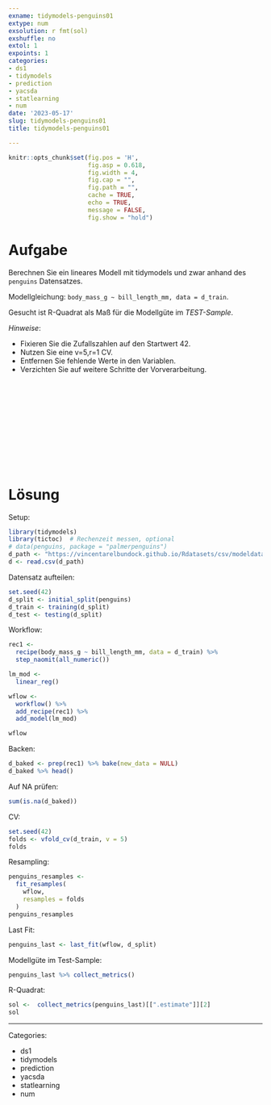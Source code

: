 ```yaml
---
exname: tidymodels-penguins01
extype: num
exsolution: r fmt(sol)
exshuffle: no
extol: 1
expoints: 1
categories:
- ds1
- tidymodels
- prediction
- yacsda
- statlearning
- num
date: '2023-05-17'
slug: tidymodels-penguins01
title: tidymodels-penguins01

---
```







```r
knitr::opts_chunk$set(fig.pos = 'H',
                      fig.asp = 0.618,
                      fig.width = 4,
                      fig.cap = "", 
                      fig.path = "",
                      cache = TRUE,
                      echo = TRUE,
                      message = FALSE,
                      fig.show = "hold")


```






# Aufgabe

Berechnen Sie ein lineares Modell mit tidymodels und zwar anhand des `penguins` Datensatzes.


Modellgleichung: `body_mass_g ~ bill_length_mm, data = d_train`.



Gesucht ist R-Quadrat als Maß für die Modellgüte im *TEST-Sample*.



*Hinweise*:

- Fixieren Sie die Zufallszahlen auf den Startwert 42.
- Nutzen Sie eine v=5,r=1 CV.
- Entfernen Sie fehlende Werte in den Variablen.
- Verzichten Sie auf weitere Schritte der Vorverarbeitung.






</br>
</br>
</br>
</br>
</br>
</br>
</br>
</br>
</br>
</br>

# Lösung

Setup:

```r
library(tidymodels)
library(tictoc)  # Rechenzeit messen, optional
# data(penguins, package = "palmerpenguins")
d_path <- "https://vincentarelbundock.github.io/Rdatasets/csv/modeldata/penguins.csv"
d <- read.csv(d_path)
```



Datensatz aufteilen:


```r
set.seed(42)
d_split <- initial_split(penguins)
d_train <- training(d_split)
d_test <- testing(d_split)
```


Workflow:

```r
rec1 <-
  recipe(body_mass_g ~ bill_length_mm, data = d_train) %>% 
  step_naomit(all_numeric())

lm_mod <-
  linear_reg()

wflow <-
  workflow() %>%
  add_recipe(rec1) %>%
  add_model(lm_mod)

wflow
```


Backen:

```r
d_baked <- prep(rec1) %>% bake(new_data = NULL)
d_baked %>% head()
```

Auf NA prüfen:

```r
sum(is.na(d_baked))
```




CV:

```r
set.seed(42)
folds <- vfold_cv(d_train, v = 5)
folds
```



Resampling:

```r
penguins_resamples <-
  fit_resamples(
    wflow,
    resamples = folds
  )
penguins_resamples
```


Last Fit:



```r
penguins_last <- last_fit(wflow, d_split)
```


Modellgüte im Test-Sample:

```r
penguins_last %>% collect_metrics()
```



R-Quadrat:


```r
sol <-  collect_metrics(penguins_last)[[".estimate"]][2]
sol
```











---

Categories: 

- ds1
- tidymodels
- prediction
- yacsda
- statlearning
- num

